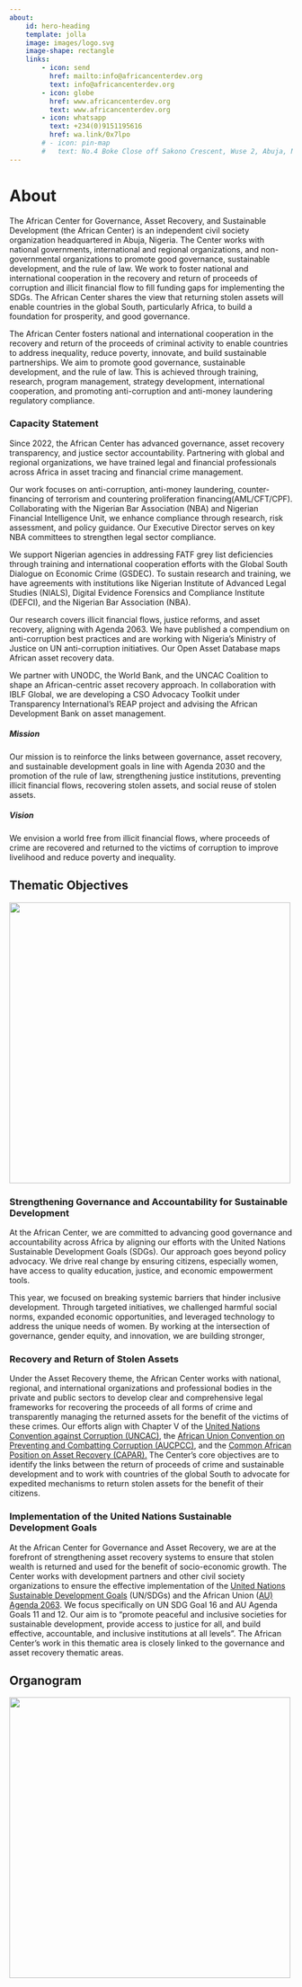 ```yaml
---
about:
    id: hero-heading
    template: jolla
    image: images/logo.svg
    image-shape: rectangle
    links:
        - icon: send
          href: mailto:info@africancenterdev.org
          text: info@africancenterdev.org
        - icon: globe
          href: www.africancenterdev.org
          text: www.africancenterdev.org
        - icon: whatsapp
          text: +234(0)9151195616
          href: wa.link/0x7lpo
        # - icon: pin-map
        #   text: No.4 Boke Close off Sakono Crescent, Wuse 2, Abuja, Nigeria
---
```


:::{#hero-heading}
:::


# About {.unnumbered}

The African Center for Governance, Asset Recovery, and Sustainable Development (the African Center) is an independent civil society organization headquartered in Abuja, Nigeria. The Center works with national governments, international and regional organizations, and non-governmental organizations to promote good governance, sustainable development, and the rule of law. We work to foster national and international cooperation in the recovery and return of proceeds of corruption and illicit financial flow to fill funding gaps for implementing the SDGs. The African Center shares the view that returning stolen assets will enable countries in the global South, particularly Africa, to build a foundation for prosperity, and good governance.

The African Center fosters national and international cooperation in the recovery and return of the proceeds of criminal activity to enable countries to address inequality, reduce poverty, innovate, and build sustainable partnerships. We aim to promote good governance, sustainable development, and the rule of law. This is achieved through training, research, program management, strategy development, international cooperation, and promoting anti-corruption and anti-money laundering regulatory compliance.


### Capacity Statement {.unnumbered}

Since 2022, the African Center has advanced governance, asset recovery transparency, and justice sector accountability. Partnering with global and regional organizations, we have trained legal and financial professionals across Africa in asset tracing and financial crime management.

Our work focuses on anti-corruption, anti-money laundering,  counter-financing of terrorism and countering proliferation financing(AML/CFT/CPF). Collaborating with the Nigerian Bar Association (NBA) and Nigerian Financial Intelligence Unit, we enhance compliance through research, risk assessment, and policy guidance. Our Executive Director serves on key NBA committees to strengthen legal sector compliance.

We support Nigerian agencies in addressing FATF grey list deficiencies through training and international cooperation efforts with the Global South Dialogue on Economic Crime (GSDEC). To sustain research and training, we have agreements with institutions like Nigerian Institute of Advanced Legal Studies (NIALS), Digital Evidence Forensics and Compliance Institute (DEFCI), and the Nigerian Bar Association (NBA).

Our research covers illicit financial flows, justice reforms, and asset recovery, aligning with Agenda 2063. We have published a compendium on anti-corruption best practices and are working with Nigeria’s Ministry of Justice on UN anti-corruption initiatives. Our Open Asset Database maps African asset recovery data.

We partner with UNODC, the World Bank, and the UNCAC Coalition to shape an African-centric asset recovery approach. In collaboration with IBLF Global, we are developing a CSO Advocacy Toolkit under Transparency International’s REAP project and advising the African Development Bank on asset management.

##### **Mission**
Our mission is to reinforce the links between governance, asset recovery, and sustainable development goals in line with Agenda 2030 and the promotion of the rule of law, strengthening justice institutions, preventing illicit financial flows, recovering stolen assets, and social reuse of stolen assets.

##### **Vision**
We envision a world free from illicit financial flows, where proceeds of crime are recovered and returned to the victims of corruption to improve livelihood and reduce poverty and inequality. 

## Thematic Objectives {.unnumbered}

![](images/about/thematic_objectives.jpg){width=500 fig-align="center" .lightbox}

### Strengthening Governance and Accountability for Sustainable Development

At the African Center, we are committed to advancing good governance and accountability across Africa by aligning our efforts with the United Nations Sustainable Development Goals (SDGs). Our approach goes beyond policy advocacy. We drive real change by ensuring citizens, especially women, have access to quality education, justice, and economic empowerment tools.

This year, we focused on breaking systemic barriers that hinder inclusive development. Through targeted initiatives, we challenged harmful social norms, expanded economic opportunities, and leveraged technology to address the unique needs of women. By working at the intersection of governance, gender equity, and innovation, we are building stronger, 

### Recovery and Return of Stolen Assets

Under the Asset Recovery theme, the African Center works with national, regional, and international organizations and professional bodies in the private and public sectors to develop clear and comprehensive legal frameworks for recovering the proceeds of all forms of crime and transparently managing the returned assets for the benefit of the victims of these crimes. Our efforts align with Chapter V of the [United Nations Convention against Corruption (UNCAC)](https://www.unodc.org/documents/brussels/UN_Convention_Against_Corruption.pdf), the [African Union Convention on Preventing and Combatting Corruption (AUCPCC)](https://au.int/sites/default/files/treaties/36382-treaty-0028_-_african_union_convention_on_preventing_and_combating_corruption_e.pdf), and the [Common African Position on Asset Recovery (CAPAR).](https://au.int/sites/default/files/newsevents/workingdocuments/43786-wd-42297-doc-COMMON-AFRICAN-POSITION-ON-ASSEST-RECOVERY-ENGLISH-NEWLY-PROOFREAD-1.pdf) The Center’s core objectives are to identify the links between the return of proceeds of crime and sustainable development and to work with countries of the global South to advocate for expedited mechanisms to return stolen assets for the benefit of their citizens.

### Implementation of the United Nations Sustainable Development Goals

At the African Center for Governance and Asset Recovery, we are at the forefront of strengthening asset recovery systems to ensure that stolen wealth is returned and used for the benefit of socio-economic growth. The Center works with development partners and other civil society organizations to ensure the effective implementation of the [United Nations Sustainable Development Goals](https://sdgs.un.org/goals) (UN/SDGs) and the African Union ([AU) Agenda 2063](https://au.int/en/agenda2063/overview). We focus specifically on UN SDG Goal 16 and AU Agenda Goals 11 and 12\. Our aim is to "promote peaceful and inclusive societies for sustainable development, provide access to justice for all, and build effective, accountable, and inclusive institutions at all levels”. The African Center’s work in this thematic area is closely linked to the governance and asset recovery thematic areas.

## Organogram {.unnumbered}

![](images/about/organogram.png){width=500 fig-align="center" .lightbox}

